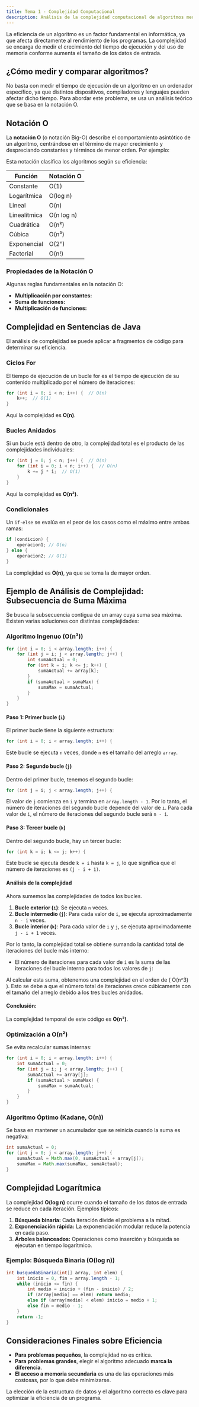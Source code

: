 ```yaml
---
title: Tema 1 - Complejidad Computacional
description: Análisis de la complejidad computacional de algoritmos mediante la notación O.
---
```



La eficiencia de un algoritmo es un factor fundamental en informática, ya que afecta directamente al rendimiento de los programas. La complejidad se encarga de medir el crecimiento del tiempo de ejecución y del uso de memoria conforme aumenta el tamaño de los datos de entrada.

## ¿Cómo medir y comparar algoritmos?

No basta con medir el tiempo de ejecución de un algoritmo en un ordenador específico, ya que distintos dispositivos, compiladores y lenguajes pueden afectar dicho tiempo. Para abordar este problema, se usa un análisis teórico que se basa en la notación O.

## Notación O

La **notación O** (o notación Big-O) describe el comportamiento asintótico de un algoritmo, centrándose en el término de mayor crecimiento y despreciando constantes y términos de menor orden. Por ejemplo:

<Latex formula="O(an^2 + bn + c) = O(n^2)" display={true}/>

Esta notación clasifica los algoritmos según su eficiencia:

| Función          | Notación O  |
|-----------------|-------------|
| Constante       | O(1)        |
| Logarítmica     | O(log n)    |
| Lineal          | O(n)        |
| Linealítmica    | O(n log n)  |
| Cuadrática      | O(n²)       |
| Cúbica          | O(n³)       |
| Exponencial     | O(2ⁿ)       |
| Factorial       | O(n!)       |

### Propiedades de la Notación O

Algunas reglas fundamentales en la notación O:
- **Multiplicación por constantes:** <Latex formula="( O(k f(n)) = O(f(n)) )"/>
- **Suma de funciones:** <Latex formula="( O(f(n)) + O(g(n)) = O(\max(f(n), g(n))) )" />
- **Multiplicación de funciones:** <Latex formula="( O(f(n)) \cdot O(g(n)) = O(f(n) \cdot g(n)) )" />

## Complejidad en Sentencias de Java

El análisis de complejidad se puede aplicar a fragmentos de código para determinar su eficiencia.

### Ciclos For

El tiempo de ejecución de un bucle for es el tiempo de ejecución de su contenido multiplicado por el número de iteraciones:

```java
for (int i = 0; i < n; i++) {  // O(n)
    k++;  // O(1)
}
```

Aquí la complejidad es **O(n)**.

### Bucles Anidados

Si un bucle está dentro de otro, la complejidad total es el producto de las complejidades individuales:

```java
for (int j = 0; j < n; j++) {  // O(n)
    for (int i = 0; i < n; i++) {  // O(n)
        k += j * i;  // O(1)
    }
}
```

Aquí la complejidad es **O(n²)**.

### Condicionales

Un `if-else` se evalúa en el peor de los casos como el máximo entre ambas ramas:

```java
if (condicion) {
    operacion1; // O(n)
} else {
    operacion2; // O(1)
}
```

La complejidad es **O(n)**, ya que se toma la de mayor orden.

## Ejemplo de Análisis de Complejidad: Subsecuencia de Suma Máxima

Se busca la subsecuencia contigua de un array cuya suma sea máxima. Existen varias soluciones con distintas complejidades:

### Algoritmo Ingenuo (O(n³))

```java
for (int i = 0; i < array.length; i++) {
    for (int j = i; j < array.length; j++) {
        int sumaActual = 0;
        for (int k = i; k <= j; k++) {
            sumaActual += array[k];
        }
        if (sumaActual > sumaMax) {
            sumaMax = sumaActual;
        }
    }
}
```

#### Paso 1: Primer bucle (`i`)

El primer bucle tiene la siguiente estructura:
```java
for (int i = 0; i < array.length; i++) {
```
Este bucle se ejecuta `n` veces, donde `n` es el tamaño del arreglo `array`.

#### Paso 2: Segundo bucle (`j`)

Dentro del primer bucle, tenemos el segundo bucle:
```java
for (int j = i; j < array.length; j++) {
```
El valor de `j` comienza en `i` y termina en `array.length - 1`. Por lo tanto, el número de iteraciones del segundo bucle depende del valor de `i`. Para cada valor de `i`, el número de iteraciones del segundo bucle será `n - i`. 

#### Paso 3: Tercer bucle (`k`)

Dentro del segundo bucle, hay un tercer bucle:
```java
for (int k = i; k <= j; k++) {
```
Este bucle se ejecuta desde `k = i` hasta `k = j`, lo que significa que el número de iteraciones es `(j - i + 1)`.

#### Análisis de la complejidad

Ahora sumemos las complejidades de todos los bucles.

1. **Bucle exterior (`i`)**: Se ejecuta `n` veces.
2. **Bucle intermedio (`j`)**: Para cada valor de `i`, se ejecuta aproximadamente `n - i` veces.
3. **Bucle interior (`k`)**: Para cada valor de `i` y `j`, se ejecuta aproximadamente `j - i + 1` veces.

Por lo tanto, la complejidad total se obtiene sumando la cantidad total de iteraciones del bucle más interno:

- El número de iteraciones para cada valor de `i` es la suma de las iteraciones del bucle interno para todos los valores de `j`:
    <Latex formula="\sum_{i=0}^{n-1} \sum_{j=i}^{n-1} (j - i + 1)" display={true}/>

Al calcular esta suma, obtenemos una complejidad en el orden de \( O(n^3) \). Esto se debe a que el número total de iteraciones crece cúbicamente con el tamaño del arreglo debido a los tres bucles anidados.

#### Conclusión:

La complejidad temporal de este código es **O(n³)**.

### Optimización a O(n²)

Se evita recalcular sumas internas:

```java
for (int i = 0; i < array.length; i++) {
    int sumaActual = 0;
    for (int j = i; j < array.length; j++) {
        sumaActual += array[j];
        if (sumaActual > sumaMax) {
            sumaMax = sumaActual;
        }
    }
}
```

### Algoritmo Óptimo (Kadane, O(n))

Se basa en mantener un acumulador que se reinicia cuando la suma es negativa:

```java
int sumaActual = 0;
for (int j = 0; j < array.length; j++) {
    sumaActual = Math.max(0, sumaActual + array[j]);
    sumaMax = Math.max(sumaMax, sumaActual);
}
```

## Complejidad Logarítmica

La complejidad **O(log n)** ocurre cuando el tamaño de los datos de entrada se reduce en cada iteración. Ejemplos típicos:

1. **Búsqueda binaria:** Cada iteración divide el problema a la mitad.
2. **Exponenciación rápida:** La exponenciación modular reduce la potencia en cada paso.
3. **Árboles balanceados:** Operaciones como inserción y búsqueda se ejecutan en tiempo logarítmico.

### Ejemplo: Búsqueda Binaria (O(log n))

```java
int busquedaBinaria(int[] array, int elem) {
    int inicio = 0, fin = array.length - 1;
    while (inicio <= fin) {
        int medio = inicio + (fin - inicio) / 2;
        if (array[medio] == elem) return medio;
        else if (array[medio] < elem) inicio = medio + 1;
        else fin = medio - 1;
    }
    return -1;
}
```

## Consideraciones Finales sobre Eficiencia

- **Para problemas pequeños**, la complejidad no es crítica.
- **Para problemas grandes**, elegir el algoritmo adecuado **marca la diferencia**.
- **El acceso a memoria secundaria** es una de las operaciones más costosas, por lo que debe minimizarse.

La elección de la estructura de datos y el algoritmo correcto es clave para optimizar la eficiencia de un programa.